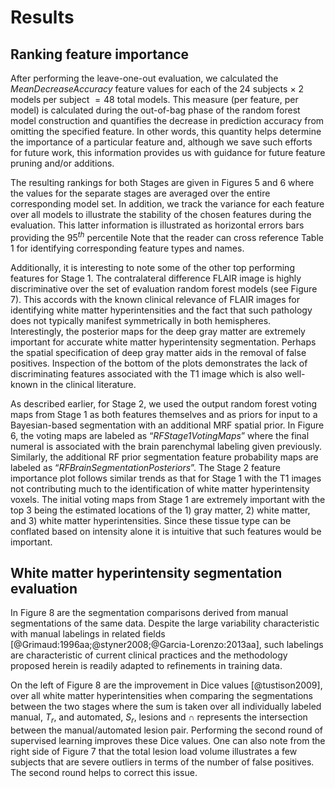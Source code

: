 
# Results

## Ranking feature importance

After performing the leave-one-out evaluation,
we calculated the _MeanDecreaseAccuracy_ feature values for each of the 24 subjects $\times$
2 models per subject $=48$ total models.  This measure (per feature, per model) is calculated
during the out-of-bag phase of the random forest model construction and quantifies the decrease
in prediction accuracy from omitting the specified feature.  In other words, this quantity
helps determine the importance of a particular feature and, although we save such
efforts for future work, this information provides us with guidance for future feature
pruning and/or additions.

<!--

![Average _MeanDecreaseAccuracy_ plots generated from the creation of all 24 random
forest models for Stage 1 during the leave-one-out evaluation.  These plots
are useful in providing a quantitative assessment of the predictive importance of each feature.
Features are ranked in descending order of importance.
The horizontal error bars provide the $95^{th}$ percentile
 and illustrate the
stability of the feature importance across the leave-one-out models.
At this initial stage only 31 features images are used.](Figures/averageLeaveOneOutStage1.png)



![Average _MeanDecreaseAccuracy_ plots generated from the creation of all 24 random
forest models for Stage 2 during the leave-one-out evaluation.  These plots
are useful in providing a quantitative assessment of the predictive importance of each feature.
Features are ranked in descending order of importance.
The horizontal error bars provide the $95^{th}$ percentile and illustrate the
stability of the feature importance across the leave-one-out models.
We augment the 31 feature images from the first stage by adding an additional
7 voting maps and 7 segmentation posteriors from application of the Bayesian-based
segmentation for a total of 45 images for the second stage.](Figures/averageLeaveOneOutStage2.png)

-->

The resulting rankings for both Stages are given in Figures 5 and 6 where the values for the
separate stages are averaged over the entire corresponding model set.  In addition, we
track the variance for each feature over all models to illustrate the stability of
the chosen features during the evaluation.  This latter information is illustrated as
horizontal errors bars providing the $95^{th}$ percentile
Note that the reader can cross reference Table 1 for identifying corresponding feature types
and names.

<!--
One can also use these measurements as a type of sanity check.  For example, from the Stage
1  plot, one can see that the _MeanDecreaseAccuracy_ values for the location indices in the
anterior-posterior direction (i.e., _TemplateIndicesWarped1_) are greater than
those for either the inferior-superior (i.e., _TemplateIndicesWarped2_) or the
left-right (i.e., _TemplateIndicesWarped0_) directions in the space of the symmetric
template.
-->

Additionally, it is interesting to note some of the other top performing features for Stage 1.
The contralateral difference FLAIR image is  highly discriminative over the set of
evaluation random forest models (see Figure 7).  This accords with the known clinical relevance of
FLAIR images for identifying white matter hyperintensities and the fact that such
pathology does not typically manifest symmetrically in both hemispheres.  Interestingly, the
posterior maps for the deep gray matter are extremely important for accurate white matter
hyperintensity segmentation.  Perhaps the spatial specification of deep
gray matter aids in the removal of false positives.  Inspection of the bottom of the
plots demonstrates the lack of discriminating features associated with the
T1 image which is also well-known in the clinical literature.

<!--

![(a) FLAIR image slice illustrating WMHs which have been manually delineated.
The region around the WMHs is enlarged (b) in the original FLAIR and the
(c) contralateral FLAIR difference image.](Figures/FLAIRcontralaleteralWithLesionsAlternate.png)

-->

As described earlier, for Stage 2, we used the output random forest voting maps from Stage
1 as both features themselves and as priors for input to a Bayesian-based segmentation with
an additional MRF spatial prior.  In Figure 6, the voting maps are labeled as
"_RFStage1VotingMaps_" where the final numeral is associated with the brain
parenchymal labeling given previously.  Similarly, the additional RF prior segmentation
feature probability maps are labeled as "_RFBrainSegmentationPosteriors_".
The Stage 2 feature importance plot follows similar
trends as that for Stage 1 with the T1 images not contributing much to the identification
of white matter hyperintensity voxels.  The initial voting maps from Stage 1 are extremely
important with the top 3 being the estimated locations of the 1) gray matter, 2) white matter, and
3) white matter hyperintensities.  Since these tissue type can be conflated based on intensity
alone it is intuitive that such features would be important.

## White matter hyperintensity segmentation evaluation

In Figure 8 are the segmentation comparisons derived from manual segmentations of the same
data.  Despite the large variability characteristic with manual labelings in related fields
[@Grimaud:1996aa;@styner2008;@Garcia-Lorenzo:2013aa], such labelings are characteristic of
current clinical practices and the methodology proposed herein is readily adapted to refinements
in training data.


<!--
i.e.,

$$ Dice = 2 \frac{\sum_r|S_r \cap T_r|}{\sum_r|S_r| + |T_r] } $$
-->

On the left of Figure 8 are the improvement in Dice values [@tustison2009],
over all white matter hyperintensities when comparing the segmentations between the two stages
where the sum is taken over all individually labeled manual, $T_r$, and automated, $S_r$, lesions and $\cap$
represents the intersection between the manual/automated lesion pair.  Performing
the second round of supervised learning improves these Dice values.  One can also note from the
right side of Figure 7 that the total lesion load volume illustrates a few subjects that are
severe outliers in terms of the number of false positives.  The second round helps to
correct this issue.

<!--

![Voxelwise comparison with manual delineation of white matter hyperintensities.  On the left are the
calculated Dice values over all white matter hyperintensities.  Note the improvement
in the Dice metric from the employment of the Stage 2 component of the processing pipeline.
(Right) Similar results can be seen by comparing the total lesion load volume between manual
and automated detection strategies.  Although some outliers are found after the Stage 2
processing in a couple subjects, the number of outliers caused by false positives is
decreased significantly with the second stage processing.](Figures/llvAndDice.png)

-->
